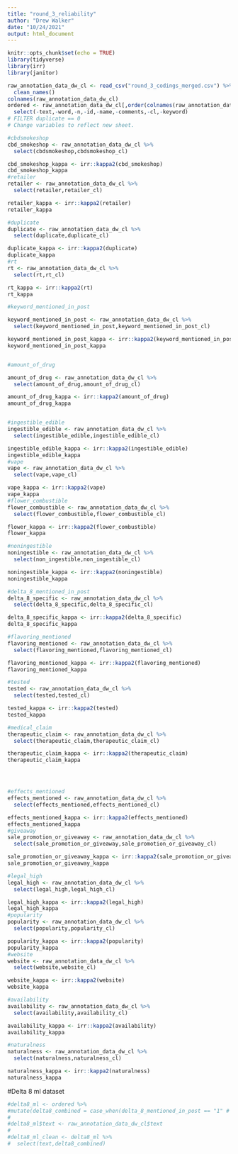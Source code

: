 ```yaml
---
title: "round_3_reliability"
author: "Drew Walker"
date: "10/24/2021"
output: html_document
---
```


```r
knitr::opts_chunk$set(echo = TRUE)
library(tidyverse)
library(irr)
library(janitor)
```


```r
raw_annotation_data_dw_cl <- read_csv("round_3_codings_merged.csv") %>% 
  clean_names() 
colnames(raw_annotation_data_dw_cl)
ordered <- raw_annotation_data_dw_cl[,order(colnames(raw_annotation_data_dw_cl))] %>% 
  select(-text,-word,-n,-id,-name,-comments,-cl,-keyword)
# FILTER duplicate == 0
# Change variables to reflect new sheet. 
```

```r

#cbdsmokeshop
cbd_smokeshop <- raw_annotation_data_dw_cl %>% 
  select(cbdsmokeshop,cbdsmokeshop_cl)

cbd_smokeshop_kappa <- irr::kappa2(cbd_smokeshop)
cbd_smokeshop_kappa
#retailer
retailer <- raw_annotation_data_dw_cl %>% 
  select(retailer,retailer_cl)

retailer_kappa <- irr::kappa2(retailer)
retailer_kappa

#duplicate
duplicate <- raw_annotation_data_dw_cl %>% 
  select(duplicate,duplicate_cl)

duplicate_kappa <- irr::kappa2(duplicate)
duplicate_kappa
#rt
rt <- raw_annotation_data_dw_cl %>% 
  select(rt,rt_cl)

rt_kappa <- irr::kappa2(rt)
rt_kappa

#keyword_mentioned_in_post

keyword_mentioned_in_post <- raw_annotation_data_dw_cl %>% 
  select(keyword_mentioned_in_post,keyword_mentioned_in_post_cl)

keyword_mentioned_in_post_kappa <- irr::kappa2(keyword_mentioned_in_post)
keyword_mentioned_in_post_kappa


#amount_of_drug

amount_of_drug <- raw_annotation_data_dw_cl %>% 
  select(amount_of_drug,amount_of_drug_cl)

amount_of_drug_kappa <- irr::kappa2(amount_of_drug)
amount_of_drug_kappa


#ingestible_edible
ingestible_edible <- raw_annotation_data_dw_cl %>% 
  select(ingestible_edible,ingestible_edible_cl)

ingestible_edible_kappa <- irr::kappa2(ingestible_edible)
ingestible_edible_kappa
#vape
vape <- raw_annotation_data_dw_cl %>% 
  select(vape,vape_cl)

vape_kappa <- irr::kappa2(vape)
vape_kappa
#flower_combustible
flower_combustible <- raw_annotation_data_dw_cl %>% 
  select(flower_combustible,flower_combustible_cl)

flower_kappa <- irr::kappa2(flower_combustible)
flower_kappa

#noningestible
noningestible <- raw_annotation_data_dw_cl %>% 
  select(non_ingestible,non_ingestible_cl)

noningestible_kappa <- irr::kappa2(noningestible)
noningestible_kappa

#delta_8_mentioned_in_post
delta_8_specific <- raw_annotation_data_dw_cl %>% 
  select(delta_8_specific,delta_8_specific_cl)

delta_8_specific_kappa <- irr::kappa2(delta_8_specific)
delta_8_specific_kappa

#flavoring_mentioned
flavoring_mentioned <- raw_annotation_data_dw_cl %>% 
  select(flavoring_mentioned,flavoring_mentioned_cl)

flavoring_mentioned_kappa <- irr::kappa2(flavoring_mentioned)
flavoring_mentioned_kappa

#tested
tested <- raw_annotation_data_dw_cl %>% 
  select(tested,tested_cl)

tested_kappa <- irr::kappa2(tested)
tested_kappa

#medical_claim
therapeutic_claim <- raw_annotation_data_dw_cl %>% 
  select(therapeutic_claim,therapeutic_claim_cl)

therapeutic_claim_kappa <- irr::kappa2(therapeutic_claim)
therapeutic_claim_kappa




#effects_mentioned
effects_mentioned <- raw_annotation_data_dw_cl %>% 
  select(effects_mentioned,effects_mentioned_cl)

effects_mentioned_kappa <- irr::kappa2(effects_mentioned)
effects_mentioned_kappa
#giveaway
sale_promotion_or_giveaway <- raw_annotation_data_dw_cl %>% 
  select(sale_promotion_or_giveaway,sale_promotion_or_giveaway_cl)

sale_promotion_or_giveaway_kappa <- irr::kappa2(sale_promotion_or_giveaway)
sale_promotion_or_giveaway_kappa

#legal_high
legal_high <- raw_annotation_data_dw_cl %>% 
  select(legal_high,legal_high_cl)

legal_high_kappa <- irr::kappa2(legal_high)
legal_high_kappa
#popularity
popularity <- raw_annotation_data_dw_cl %>% 
  select(popularity,popularity_cl)

popularity_kappa <- irr::kappa2(popularity)
popularity_kappa
#website
website <- raw_annotation_data_dw_cl %>% 
  select(website,website_cl)

website_kappa <- irr::kappa2(website)
website_kappa

#availability
availability <- raw_annotation_data_dw_cl %>% 
  select(availability,availability_cl)

availability_kappa <- irr::kappa2(availability)
availability_kappa

#naturalness
naturalness <- raw_annotation_data_dw_cl %>% 
  select(naturalness,naturalness_cl)

naturalness_kappa <- irr::kappa2(naturalness)
naturalness_kappa
```

#Delta 8 ml dataset 
```r
#delta8_ml <- ordered %>% 
#mutate(delta8_combined = case_when(delta_8_mentioned_in_post == "1" #| delta_8_mentioned_in_post_c == "1" ~ "1", TRUE ~ "0")) 
#
#delta8_ml$text <- raw_annotation_data_dw_cl$text 
#
#delta8_ml_clean <- delta8_ml %>% 
#  select(text,delta8_combined)
```

